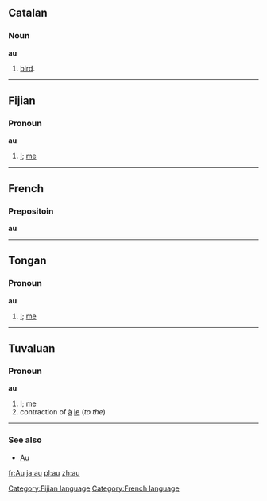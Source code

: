 == Catalan ==
=== Noun ===
'''au'''
# [[bird]].
----

== Fijian ==
=== Pronoun ===
'''au'''
#[[I]]; [[me]]
----

==French==
===Prepositoin===
'''au'''
----

==Tongan==
===Pronoun===
'''au'''
#[[I]]; [[me]]
----

==Tuvaluan==
===Pronoun===
'''au'''
#[[I]]; [[me]]
# contraction of [[à]] [[le]] (''to the'')
----
===See also===
*[[Au]]

[[Category:Fijian language]]
[[Category:French language]]

[[fr:Au]]
[[ja:au]] 
[[pl:au]]
[[zh:au]]
